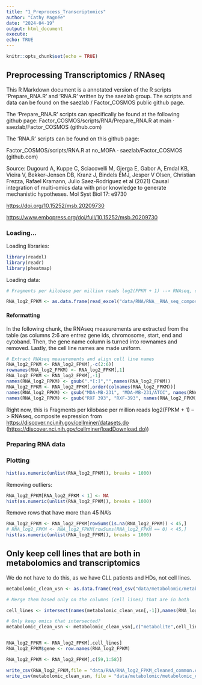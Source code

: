 ```yaml
---
title: "1_Preprocess_Transcriptomics"
author: "Cathy Magnée"
date: "2024-04-19"
output: html_document
execute:
echo: TRUE
---
```


```r
knitr::opts_chunk$set(echo = TRUE)
```

## Preprocessing Transcriptomics / RNAseq

This R Markdown document is a annotated version of the R scripts 'Prepare_RNA.R' and 'RNA.R' written by the saezlab group. The scripts and data can be found on the saezlab / Factor_COSMOS public github page.

The 'Prepare_RNA.R' scripts can specifically be found at the following github page: Factor_COSMOS/scripts/RNA/Prepare_RNA.R at main · saezlab/Factor_COSMOS (github.com)

The 'RNA.R' scripts can be found on this github page:

Factor_COSMOS/scripts/RNA.R at no_MOFA · saezlab/Factor_COSMOS (github.com)

Source: Dugourd A, Kuppe C, Sciacovelli M, Gjerga E, Gabor A, Emdal KB, Vieira V, Bekker-Jensen DB, Kranz J, Bindels EMJ, Jesper V Olsen, Christian Frezza, Rafael Kramann, Julio Saez-Rodriguez et al (2021) Causal integration of multi-omics data with prior knowledge to generate mechanistic hypotheses. Mol Syst Biol 17: e9730

<https://doi.org/10.15252/msb.20209730>

<https://www.embopress.org/doi/full/10.15252/msb.20209730>

### Loading...

Loading libraries:

```r
library(readxl)
library(readr)
library(pheatmap)

```

Loading data:

```r
# Fragments per kilobase per million reads log2(FPKM + 1) --> RNAseq, composite expression from https://discover.nci.nih.gov/cellminer/datasets.do (https://discover.nci.nih.gov/cellminer/loadDownload.do)

RNA_log2_FPKM <- as.data.frame(read_excel("data/RNA/RNA__RNA_seq_composite_expression.xls", skip = 10, sheet = 1))
```

#### Reformatting

In the following chunk, the RNAseq measurements are extracted from the table (as columns 2:6 are entrez gene ids, chromosome, start, end and cytoband. Then, the gene name column is turned into rownames and removed. Lastly, the cell line names are made uniform.

```r
# Extract RNAseq measurements and align cell line names
RNA_log2_FPKM <- RNA_log2_FPKM[,-c(2:6)]
rownames(RNA_log2_FPKM) <- RNA_log2_FPKM[,1]
RNA_log2_FPKM <- RNA_log2_FPKM[,-1]
names(RNA_log2_FPKM) <- gsub(".*[:]","",names(RNA_log2_FPKM))
RNA_log2_FPKM <- RNA_log2_FPKM[,order(colnames(RNA_log2_FPKM))]
names(RNA_log2_FPKM) <- gsub("MDA-MB-231", "MDA-MB-231/ATCC", names(RNA_log2_FPKM))
names(RNA_log2_FPKM) <- gsub("RXF 393", "RXF-393", names(RNA_log2_FPKM))
```

Right now, this is Fragments per kilobase per million reads log2(FPKM + 1) --\> RNAseq, composite expression from <https://discover.nci.nih.gov/cellminer/datasets.do> ([https://discover.nci.nih.gov/cellminer/loadDownload.do)](https://discover.nci.nih.gov/cellminer/loadDownload.do))

### Preparing RNA data

### Plotting

```r
hist(as.numeric(unlist(RNA_log2_FPKM)), breaks = 1000) 
```

Removing outliers:

```r
RNA_log2_FPKM[RNA_log2_FPKM < 1] <- NA
hist(as.numeric(unlist(RNA_log2_FPKM)), breaks = 1000) 
```

Remove rows that have more than 45 NA's

```r
RNA_log2_FPKM <- RNA_log2_FPKM[rowSums(is.na(RNA_log2_FPKM)) < 45,]
# RNA_log2_FPKM <- RNA_log2_FPKM[rowSums(RNA_log2_FPKM == 0) < 45,]
hist(as.numeric(unlist(RNA_log2_FPKM)), breaks = 1000) 
```

## Only keep cell lines that are both in metabolomics and transcriptomics

We do not have to do this, as we have CLL patients and HDs, not cell lines.

```r

metabolomic_clean_vsn <- as.data.frame(read_csv("data/metabolomic/metabolomic_clean_vsn.csv"))

# Merge them based only on the columns (cell lines) that are in both

cell_lines <- intersect(names(metabolomic_clean_vsn[,-1]),names(RNA_log2_FPKM))

# Only keep omics that intersected?
metabolomic_clean_vsn <- metabolomic_clean_vsn[,c("metabolite",cell_lines)]


RNA_log2_FPKM <- RNA_log2_FPKM[,cell_lines]
RNA_log2_FPKM$gene <- row.names(RNA_log2_FPKM)

RNA_log2_FPKM <- RNA_log2_FPKM[,c(59,1:58)]

write_csv(RNA_log2_FPKM,file = "data/RNA/RNA_log2_FPKM_cleaned_common.csv")
write_csv(metabolomic_clean_vsn, file = "data/metabolomic/metabolomic_clean_vsn_common.csv")
```
